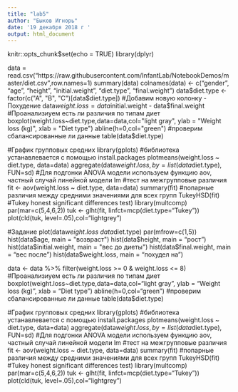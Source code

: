---
title: "lab5"
author: "Быков Игнорь"
date: '19 декабря 2018 г '
output: html_document
---


knitr::opts_chunk$set(echo = TRUE)
library(dplyr)



data = read.csv("https://raw.githubusercontent.com/InfantLab/NotebookDemos/master/diet.csv",row.names=1)
summary(data)
colnames(data) <- c("gender", "age", "height", "initial.weight", 
                    "diet.type", "final.weight")
data$diet.type <- factor(c("A", "B", "C")[data$diet.type])
#Добавим новую колонку - Похудение
data$weight.loss = data$initial.weight - data$final.weight
#Проанализиуем есть ли различия по типам диет
boxplot(weight.loss~diet.type,data=data,col="light gray",
        ylab = "Weight loss (kg)", xlab = "Diet type")
abline(h=0,col="green")
#проверим сбалансированные ли данные
table(data$diet.type)

#График групповых средних
library(gplots) #библиотека устанавлевается с помощью install.packages
plotmeans(weight.loss ~ diet.type, data=data)
aggregate(data$weight.loss, by = list(data$diet.type), FUN=sd)
#Для подгонки ANOVA модели используем функцию aov, частный случай линейной модели lm
#тест на межгрупповые различия
fit <- aov(weight.loss ~ diet.type, data=data)
summary(fit)
#попарные различия между средними значениями для всех групп
TukeyHSD(fit)
#Tukey honest significant differences test)
library(multcomp)
par(mar=c(5,4,6,2))
tuk <- glht(fit, linfct=mcp(diet.type="Tukey"))
plot(cld(tuk, level=.05),col="lightgrey")

#Задание
plot(data$weight.loss ~ data$diet.type)
par(mfrow=c(1,5))
hist(data$age, main = "возвраст")
hist(data$height, main = "рост")
hist(data$initial.weight, main = "вес до диеты")
hist(data$final.weight, main = "вес после")
hist(data$weight.loss, main = "похудел на")

data <- data %>%  filter(weight.loss >= 0 & weight.loss <= 8) 
#Проанализиуем есть ли различия по типам диет
boxplot(weight.loss~diet.type,data=data,col="light gray",
        ylab = "Weight loss (kg)", xlab = "Diet type")
abline(h=0,col="green")
#проверим сбалансированные ли данные
table(data$diet.type)

#График групповых средних
library(gplots) #библиотека устанавлевается с помощью install.packages
plotmeans(weight.loss ~ diet.type, data=data)
aggregate(data$weight.loss, by = list(data$diet.type), FUN=sd)
#Для подгонки ANOVA модели используем функцию aov, частный случай линейной модели lm
#тест на межгрупповые различия
fit <- aov(weight.loss ~ diet.type, data=data)
summary(fit)
#попарные различия между средними значениями для всех групп
TukeyHSD(fit)
#Tukey honest significant differences test)
library(multcomp)
par(mar=c(5,4,6,2))
tuk <- glht(fit, linfct=mcp(diet.type="Tukey"))
plot(cld(tuk, level=.05),col="lightgrey")

